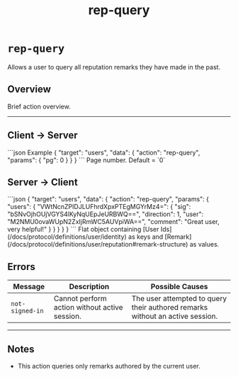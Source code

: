﻿---
title: "rep-query"
---


# `rep-query`

Allows a user to query all reputation remarks they have made in the past.

## Overview

Brief action overview.

---

## Client → Server

<SchemaExample path="/comms/users/rep-query.json">
```json Example
{
    "target": "users",
    "data": {
        "action": "rep-query",
        "params": {
            "pg": 0
        }
    }
}
```
</SchemaExample>

<ParamsList>
    <Param name="pg" type="integer">
        Page number. Default = `0`
    </Param>
</ParamsList>

## Server → Client

<SchemaExample path="/comms/users/rep-query-response.json">
```json
{
    "target": "users",
    "data": {
        "action": "rep-query",
        "params": {
        "users": {
            "VWtNcnZPIDJLUFhrdXpxPTEgMGYrMz4=": {
                "sig": "bSNvOjhOUjVGYS4lKyNqUEpJeURBWQ==",
                "direction": 1,
                "user": "M2NMU0ovaWUpN2ZxIjRmWC5AUVpiWA==",
                "comment": "Great user, very helpful!"
                }
            }
        }
    }
}
```
</SchemaExample>

<ParamsList>
    <Param name="users" type="object" required>
        Flat object containing [User Ids](/docs/protocol/definitions/user/identity) as keys and
        [Remark](/docs/protocol/definitions/user/reputation#remark-structure) as values.
    </Param>
</ParamsList>


## Errors

| Message         | Description                                   | Possible Causes                                                               |
|-----------------|-----------------------------------------------|-------------------------------------------------------------------------------|
| `not-signed-in` | Cannot perform action without active session. | The user attempted to query their authored remarks without an active session. |

---

## Notes

- This action queries only remarks authored by the current user.
